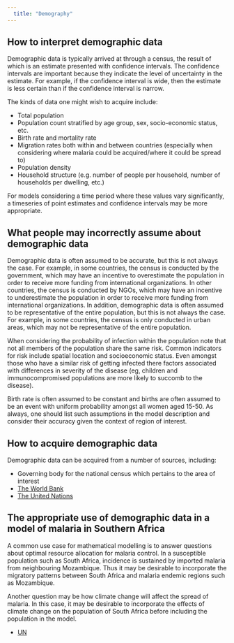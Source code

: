 ```yaml
---
  title: "Demography"
---
```


## How to interpret demographic data

Demographic data is typically arrived at through a census, the result of which is an estimate presented with confidence intervals. The confidence intervals are important because they indicate the level of uncertainty in the estimate. For example, if the confidence interval is wide, then the estimate is less certain than if the confidence interval is narrow.

The kinds of data one might wish to acquire include:

* Total population
* Population count stratified by age group, sex, socio-economic status, etc.
* Birth rate and mortality rate
* Migration rates both within and between countries (especially when considering where malaria could be acquired/where it could be spread to)
* Population density
* Household structure (e.g. number of people per household, number of households per dwelling, etc.)

For models considering a time period where these values vary significantly, a timeseries of point estimates and confidence intervals may be more appropriate.

##  What people may incorrectly assume about demographic data

Demographic data is often assumed to be accurate, but this is not always the case. For example, in some countries, the census is conducted by the government, which may have an incentive to overestimate the population in order to receive more funding from international organizations.
In other countries, the census is conducted by NGOs, which may have an incentive to underestimate the population in order to receive more funding from international organizations. 
In addition, demographic data is often assumed to be representative of the entire population, but this is not always the case. For example, in some countries, the census is only conducted in urban areas, which may not be representative of the entire population.

When considering the probability of infection within the population note that not all members of the population share the same risk. Common indicators for risk include spatial location and socioeconomic status. Even amongst those who have a similar risk of getting infected there factors associated with differences in severity of the disease (eg, children and immunocompromised populations are more likely to succomb to the disease).

Birth rate is often assumed to be constant and births are often assumed to be an event with uniform probability amongst all women aged 15-50. As always, one should list such assumptions in the model description and consider their accuracy given the context of region of interest.


##  How to acquire demographic data

Demographic data can be acquired from a number of sources, including:
  
* Governing body for the national census which pertains to the area of interest
* [The World Bank](https://data.worldbank.org/indicator/SP.POP.TOTL)
* [The United Nations](https://population.un.org/wpp/Download/Standard/Population/)

##  The appropriate use of demographic data in a model of malaria in Southern Africa

A common use case for mathematical modelling is to answer questions about optimal resource allocation for malaria control. In a susceptible population such as South Africa, incidence is sustained by imported malaria from neighbouring Mozambique. Thus it may be desirable to incorporate the migratory patterns between South Africa and malaria endemic regions such as Mozambique.

Another question may be how climate change will affect the spread of malaria. In this case, it may be desirable to incorporate the effects of climate change on the population of South Africa before including the population in the model.

* [UN](/datasets/population_un.html)